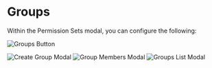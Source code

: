 
# Groups

Within the Permission Sets modal, you can configure the following:

![Groups Button](/community/community-module.png)

![Create Group Modal](/community/groups/create-group-modal.png)
![Group Members Modal](/community/groups/group-members.png)
![Groups List Modal](/community/groups/groups-list.png)

